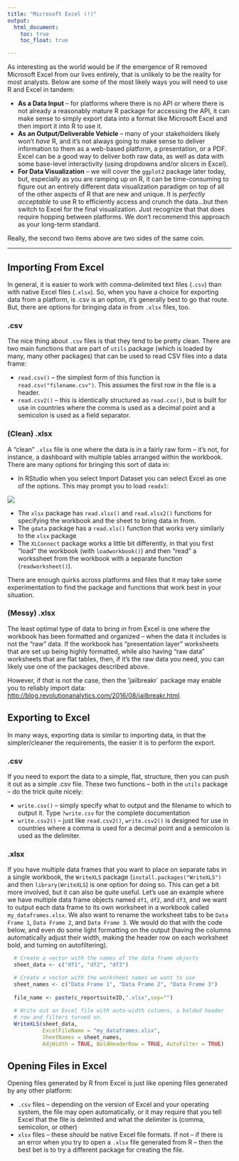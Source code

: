 ```yaml
---
title: "Microsoft Excel (!)"
output:
  html_document:
    toc: true
    toc_float: true

---
```


As interesting as the world would be if the emergence of R removed Microsoft Excel from our lives entirely, that is unlikely to be the reality for most analysts. Below are some of the most likely ways you will need to use R and Excel in tandem:

* **As a Data Input** -- for platforms where there is no API or where there is not already a reasonably mature R package for accessing the API, it can make sense to simply export data into a format like Microsoft Excel and then import it into R to use it. 
* **As an Output/Deliverable Vehicle** -- many of your stakeholders likely won't _have_ R, and it's not always going to make sense to deliver information to them as a web-based platform, a presentation, or a PDF. Excel can be a good way to deliver both raw data, as well as data with some base-level interactivity (using dropdowns and/or slicers in Excel).
* **For Data Visualization** -- we will cover the `ggplot2` package later today, but, especially as you are ramping up on R, it can be time-consuming to figure out an entirely different data visualization paradigm on top of all of the other aspects of R that are new and unique. It is _perfectly acceptable_ to use R to efficiently access and crunch the data...but then switch to Excel for the final visualization. Just recognize that that does require hopping between platforms. We don't recommend this approach as your long-term standard.

Really, the second two items above are two sides of the same coin.

-------------

## Importing From Excel
In general, it is easier to work with comma-delimited text files (`.csv`) than with native Excel files (`.xlsx`). So, when you have a choice for exporting data from a platform, is .csv is an option, it's generally best to go that route. But, there are options for bringing data in from `.xlsx` files, too.

### .csv
The nice thing about `.csv` files is that they tend to be pretty clean. There are two main functions that are part of `utils` package (which is loaded by many, many other packages) that can be used to read CSV files into a data frame:

* `read.csv()` -- the simplest form of this function is `read.csv("filename.csv")`. This assumes the first row in the file is a header.
* `read.csv2()` -- this is identically structured as `read.csv()`, but is built for use in countries where the comma is used as a decimal point and a semicolon is used as a field separator.

### (Clean) .xlsx
A "clean" `.xlsx` file is one where the data is in a fairly raw form -- it's not, for instance, a dashboard with multiple tables arranged within the workbook. There are many options for bringing this sort of data in:

* In RStudio when you select Import Dataset you can select Excel as one of the options.  This may prompt you to load `readxl`:

![](images/fromexcel.png)

* The `xlsx` package has `read.xlsx()` and `read.xlsx2()` functions for specifying the workbook and the sheet to bring data in from.
* The `gdata` package has a `read.xls()` function that works very similarly to the `xlsx` package
* The `XLConnect` package works a little bit differently, in that you first "load" the workbook (with `loadworkbook()`) and then "read" a workssheet from the workbook with a separate function (`readworksheet()`).

There are enough quirks across platforms and files that it may take some experimentation to find the package and functions that work best in your situation.

### (Messy) .xlsx
The least optimal type of data to bring in from Excel is one where the workbook has been formatted and organized -- when the data it includes is not the "raw" data. If the workbook has "presentation layer" worksheets that are set up being highly formatted, while also having "raw data" worksheets that are flat tables, then, if it's the raw data you need, you can likely use one of the packages described above.

However, if _that_ is not the case, then the 'jailbreakr` package may enable you to reliably import data: [http://blog.revolutionanalytics.com/2016/08/jailbreakr.html](http://blog.revolutionanalytics.com/2016/08/jailbreakr.html).

## Exporting to Excel
In many ways, exporting data is similar to importing data, in that the simpler/cleaner the requirements, the easier it is to perform the export.

### .csv
If you need to export the data to a simple, flat, structure, then you can push it out as a simple .csv file. These two functions -- both in the `utils` package -- do the trick quite nicely:

* `write.csv()` -- simply specify what to output and the filename to which to output it. Type `?write.csv` for the complete documentation
* `write.csv2()` -- just like `read.csv2()`, `write.csv2()` is designed for use in countries where a comma is used for a decimal point and a semicolon is used as the delimiter.

### .xlsx
If you have multiple data frames that you want to place on separate tabs in a single workbook, the `WriteXLS` package (`install.packages("WriteXLS")` and then `library(WriteXLS`) is one option for doing so. This can get a bit more involved, but it can also be quite useful. Let's use an example where we have multiple data frame objects named `df1`, `df2`, and `df3`, and we want to output each data frame to its own worksheet in a workbook called `my_dataframes.xlsx`. We also want to rename the worksheet tabs to be `Data Frame 1`, `Data Frame 2`, and `Data Frame 3`. We would do that with the code below, and even do some light formatting on the output (having the columns automatically adjust their width, making the header row on each worksheet bold, and turning on autofiltering).

```r

  # Create a vector with the names of the data frame objects
  sheet_data <- c("df1", "df2", "df3")

  # Create a vector with the worksheet names we want to use
  sheet_names <- c("Data Frame 1", "Data Frame 2", "Data Frame 3")
  
  file_name <- paste(c_reportsuiteID,".xlsx",sep="")
  
  # Write out an Excel file with auto-width columns, a bolded header 
  # row and filters turned on.
  WriteXLS(sheet_data, 
           ExcelFileName = "my_dataframes.xlsx", 
           SheetNames = sheet_names,
           AdjWidth = TRUE, BoldHeaderRow = TRUE, AutoFilter = TRUE)
```

## Opening Files in Excel
Opening files generated by R from Excel is just like opening files generated by any other platform:

 * `.csv` files -- depending on the version of Excel and your operating system, the file may open automatically, or it may require that you tell Excel that the file is delimited and what the delimiter is (comma, semicolon, or other)
 * `xlsx` files -- these _should_ be native Excel file formats. If not -- if there is an error when you try to open a `.xlsx` file generated from R -- then the best bet is to try a different package for creating the file.
